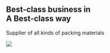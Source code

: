 <Section py="2|2">
  <Container>
    <Grid col="1|2" gap="8|12|16" alignItems="center">
      <Flexbox
        flexDirection="column"
        alignItems="center|flex-start"
        textAlign="center|left"
      >
        <H1 m="0" fontWeight="extrabold" lineHeight="tight" color="primary">
          <Span fontWeight="thin">Best-class</Span> business in  <Br/> <Span fontWeight="thin">A Best-class</Span> way
        </H1>
        <P fontWeight="thin" fontSize="xl|2xl" mt="2">
          Supplier of all kinds of packing materials
        </P>
      </Flexbox>
      <Image
        src="stack_boxes.svg"
        colStart="null|2"
        w="full"
        h="512"
      />
    </Grid>
  </Container>
</Section>
